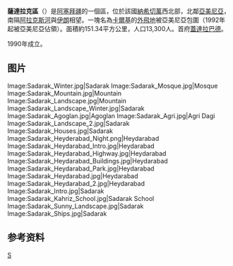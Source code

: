 {{Infobox settlement
| name = 薩達拉克區
| type = [[阿塞拜疆行政区划|区]]
| image_map = Sadarak District in Azerbaijan 2021.svg
| map_caption = 在阿塞拜疆的位置
| parts_type = 定居点<ref name="preslib">{{cite web |url=https://files.preslib.az/projects/azerbaijan/gl2.pdf |title=İnzibati-ərazi vahidləri |author=<!--Not stated--> |date= |website=preslib.az |publisher= |access-date=2021-02-28 |quote= |archive-date=2021-05-12 |archive-url=https://web.archive.org/web/20210512173320/https://files.preslib.az/projects/azerbaijan/gl2.pdf |dead-url=no }}</ref>
| parts = 4 
| established_title = 建立
| established_date       = 1990-08-28
| subdivision_type       = [[国家|国家]]
| subdivision_name       = {{flag|Azerbaijan}}
| subdivision_type1      = [[阿塞拜疆行政区划|自治共和国]]
| subdivision_name1      = [[纳希切万自治共和国|纳希切万自治共和国]]
| population_as_of       = {{tsl|en|Census in Azerbaijan||2020}}
| population_total       = 16100
| population_footnotes   = <ref name="statgov">{{cite web |url=https://www.stat.gov.az/source/demoqraphy/ap/az/population_2020.zip |title=Population of Azerbaijan |author=<!--Not stated--> |date= |website=stat.gov.az |publisher=[[阿塞拜疆国家统计委员会|State Statistics Committee]] |access-date=2021-02-22 |quote= |archive-date=2020-06-30 |archive-url=https://web.archive.org/web/20200630134755/https://www.stat.gov.az/source/demoqraphy/ap/az/population_2020.zip |dead-url=no }}</ref>
| area_total_km2         = 160
| population_density_km2 = auto
| postal_code            = 7300
| seat_type = 首府
| seat                   = {{tsl|en|Heydarabad, Azerbaijan||Heydarabad}}
| timezone               = [[阿塞拜疆标准时间|AZT]]
| utc_offset = +4
| website                = {{URL|sederek-ih.nakhchivan.az}}
}}
'''薩達拉克區'''（{{lang-az|Sədərək}}）是[[阿塞拜疆|阿塞拜疆]]的一個區，位於該國[[納希切萬|納希切萬]]西北部，北鄰[[亞美尼亞|亞美尼亞]]，南隔[[阿拉克斯河|阿拉克斯河]]與[[伊朗|伊朗]]相望。一塊名為[[卡尔基_(阿塞拜疆)|卡爾基]]的[[外飛地|外飛地]]被亞美尼亞包圍（1992年起被亞美尼亞佔領）。面積約151.34平方公里，人口13,300人。首府[[蓋達拉巴德|蓋達拉巴德]]。

1990年成立。

== 图片 ==
<gallery mode="packed" heights="70">
Image:Sadarak_Winter.jpg|Sadarak
Image:Sadarak_Mosque.jpg|Mosque
Image:Sadarak_Mountain.jpg|Mountain
Image:Sadarak_Landscape.jpg|Mountain
Image:Sadarak_Landscape_Winter.jpg|Sadarak
Image:Sadarak_Agoglan.jpg|Agoglan
Image:Sadarak_Agri.jpg|Agri Dagi
Image:Sadarak_Landscape_2.jpg|Sadarak
Image:Sadarak_Houses.jpg|Sadarak
Image:Sadarak_Heyderabad_Night.png|Heydarabad
Image:Sadarak_Heydarabad_Intro.jpg|Heydarabad
Image:Sadarak_Heydarabad_Highway.jpg|Heydarabad
Image:Sadarak_Heydarabad_Buildings.jpg|Heydarabad
Image:Sadarak_Heydarabad_Park.jpg|Heydarabad
Image:Sadarak_Heydarabad.jpg|Heydarabad
Image:Sadarak_Heydarabad_2.jpg|Heydarabad
Image:Sadarak_Intro.jpg|Sadarak
Image:Sadarak_Kahriz_School.jpg|Sadarak School
Image:Sadarak_Sunny_Landscape.jpg|Sadarak
Image:Sadarak_Ships.jpg|Sadarak
</gallery>

==参考资料==
{{refs}}

{{coord|display=title}}
{{亞塞拜然行政區劃}}
{{normdaten}}

[[Category:阿塞拜疆行政區劃|S]]
{{Azerbaijan-geo-stub}}